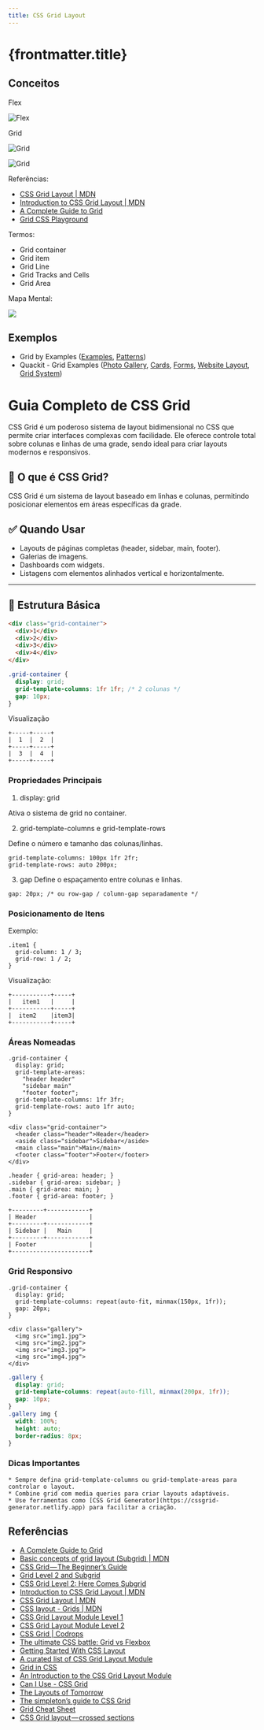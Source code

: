 ```yaml
---
title: CSS Grid Layout
---
```


# {frontmatter.title}

## Conceitos

Flex

![Flex](https://www.w3.org/TR/css-grid-1/images/flex-layout.png)

Grid

![Grid](https://www.w3.org/TR/css-grid-1/images/grid-layout.png)

![Grid](https://www.w3.org/TR/css-grid-1/images/grid-lines.png)

Referências:

- [CSS Grid Layout \| MDN](https://developer.mozilla.org/en-US/docs/Web/CSS/CSS_Grid_Layout)
- [Introduction to CSS Grid Layout \| MDN](https://mozilladevelopers.github.io/playground/css-grid/)
- [A Complete Guide to Grid](https://css-tricks.com/snippets/css/complete-guide-grid/)
- [Grid CSS Playground](/pweb1/codes/css/grid-layout/grid-playground/index.html)

Termos:

- Grid container
- Grid item
- Grid Line
- Grid Tracks and Cells
- Grid Area


Mapa Mental:

![](/pweb1/imgs/css/grid-layout/mindmap-property.svg)

## Exemplos

- Grid by Examples ([Examples](https://gridbyexample.com/examples/), [Patterns](https://gridbyexample.com/patterns/))
- Quackit - Grid Examples ([Photo Gallery](https://www.quackit.com/css/grid/examples/css_grid_photo_gallery_examples.cfm), [Cards](https://www.quackit.com/css/grid/examples/css_grid_card_examples.cfm), [Forms](https://www.quackit.com/css/grid/examples/css_grid_form_examples.cfm), [Website Layout](https://www.quackit.com/css/grid/examples/css_grid_website_layout_examples.cfm), [Grid System](https://www.quackit.com/css/grid/examples/css_12_column_grid_examples.cfm))

# Guia Completo de CSS Grid

CSS Grid é um poderoso sistema de layout bidimensional no CSS que permite criar interfaces complexas com facilidade. Ele oferece controle total sobre colunas e linhas de uma grade, sendo ideal para criar layouts modernos e responsivos.

## 📌 O que é CSS Grid?

CSS Grid é um sistema de layout baseado em linhas e colunas, permitindo posicionar elementos em áreas específicas da grade.

## ✅ Quando Usar

- Layouts de páginas completas (header, sidebar, main, footer).
- Galerias de imagens.
- Dashboards com widgets.
- Listagens com elementos alinhados vertical e horizontalmente.

---

## 🧱 Estrutura Básica

```html
<div class="grid-container">
  <div>1</div>
  <div>2</div>
  <div>3</div>
  <div>4</div>
</div>
```

```css
.grid-container {
  display: grid;
  grid-template-columns: 1fr 1fr; /* 2 colunas */
  gap: 10px;
}
```

Visualização
```
+-----+-----+
|  1  |  2  |
+-----+-----+
|  3  |  4  |
+-----+-----+
```

### Propriedades Principais

1. display: grid

Ativa o sistema de grid no container.

2. grid-template-columns e grid-template-rows

Define o número e tamanho das colunas/linhas.

```
grid-template-columns: 100px 1fr 2fr;
grid-template-rows: auto 200px;
```

3. gap
Define o espaçamento entre colunas e linhas.
```
gap: 20px; /* ou row-gap / column-gap separadamente */
```

### Posicionamento de Itens
Exemplo:
```
.item1 {
  grid-column: 1 / 3;
  grid-row: 1 / 2;
}
```
Visualização:
```
+-----------+-----+
|   item1   |     |
+-----------+-----+
|  item2    |item3|
+-----------+-----+
```

### Áreas Nomeadas
```
.grid-container {
  display: grid;
  grid-template-areas:
    "header header"
    "sidebar main"
    "footer footer";
  grid-template-columns: 1fr 3fr;
  grid-template-rows: auto 1fr auto;
}
```

```
<div class="grid-container">
  <header class="header">Header</header>
  <aside class="sidebar">Sidebar</aside>
  <main class="main">Main</main>
  <footer class="footer">Footer</footer>
</div>
```

```
.header { grid-area: header; }
.sidebar { grid-area: sidebar; }
.main { grid-area: main; }
.footer { grid-area: footer; }
```

```
+---------+------------+
| Header               |
+---------+------------+
| Sidebar |   Main     |
+---------+------------+
| Footer               |
+----------------------+
```

### Grid Responsivo

```
.grid-container {
  display: grid;
  grid-template-columns: repeat(auto-fit, minmax(150px, 1fr));
  gap: 20px;
}
```
```
<div class="gallery">
  <img src="img1.jpg">
  <img src="img2.jpg">
  <img src="img3.jpg">
  <img src="img4.jpg">
</div>
```

```css
.gallery {
  display: grid;
  grid-template-columns: repeat(auto-fill, minmax(200px, 1fr));
  gap: 10px;
}
.gallery img {
  width: 100%;
  height: auto;
  border-radius: 8px;
}
```

### Dicas Importantes
	* Sempre defina grid-template-columns ou grid-template-areas para controlar o layout.
	* Combine grid com media queries para criar layouts adaptáveis.
	* Use ferramentas como [CSS Grid Generator](https://cssgrid-generator.netlify.app) para facilitar a criação.


## Referências

- [A Complete Guide to Grid](https://css-tricks.com/snippets/css/complete-guide-grid/)
- [Basic concepts of grid layout (Subgrid) \| MDN](https://developer.mozilla.org/en-US/docs/Web/CSS/CSS_Grid_Layout/Basic_Concepts_of_Grid_Layout#Subgrid)
- [CSS Grid — The Beginner’s Guide](https://medium.freecodecamp.org/css-grid-the-beginners-guide-45998e6f6b8)
- [Grid Level 2 and Subgrid](https://rachelandrew.co.uk/archives/2018/04/27/grid-level-2-and-subgrid/)
- [CSS Grid Level 2: Here Comes Subgrid](https://www.smashingmagazine.com/2018/07/css-grid-2/)
- [Introduction to CSS Grid Layout \| MDN](https://mozilladevelopers.github.io/playground/css-grid/)
- [CSS Grid Layout \| MDN](https://developer.mozilla.org/en-US/docs/Web/CSS/CSS_Grid_Layout)
- [CSS layout - Grids \| MDN](https://developer.mozilla.org/en-US/docs/Learn/CSS/CSS_layout/Grids)
- [CSS Grid Layout Module Level 1](https://www.w3.org/TR/css-grid-1/)
- [CSS Grid Layout Module Level 2](https://www.w3.org/TR/css-grid-2/)
- [CSS Grid \| Codrops](https://tympanus.net/codrops/css_reference/grid/)
- [The ultimate CSS battle: Grid vs Flexbox](https://hackernoon.com/the-ultimate-css-battle-grid-vs-flexbox-d40da0449faf)
- [Getting Started With CSS Layout](https://www.smashingmagazine.com/2018/05/guide-css-layout/)
- [A curated list of CSS Grid Layout Module](https://github.com/simoneas02/awesome-grid-layout)
- [Grid in CSS](https://cssreference.io/css-grid/)
- [An Introduction to the CSS Grid Layout Module](https://www.sitepoint.com/introduction-css-grid-layout-module/)
- [Can I Use - CSS Grid](https://caniuse.com/#feat=css-grid)
- [The Layouts of Tomorrow](https://mxb.at/blog/layouts-of-tomorrow/)
- [The simpleton’s guide to CSS Grid](https://blog.logrocket.com/the-simpletons-guide-to-css-grid-1767565b3cf7)
- [Grid Cheat Sheet](http://grid.malven.co)
- [CSS Grid layout — crossed sections](https://medium.com/deemaze-software/css-grid-layout-crossed-sections-fca9e956e725)
